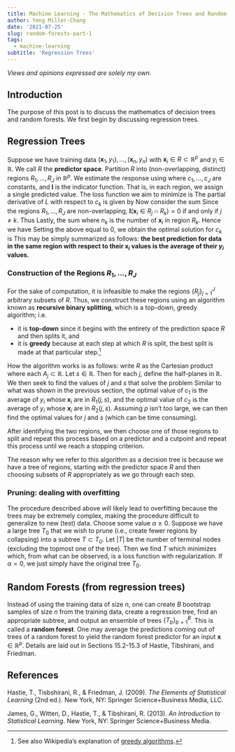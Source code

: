 ```yaml
---
title: Machine Learning - The Mathematics of Decision Trees and Random Forests - Part 1
author: Yeng Miller-Chang
date: '2021-07-25'
slug: random-forests-part-1
tags:
  - machine-learning
subtitle: 'Regression Trees'
---
```


*Views and opinions expressed are solely my own.*

## Introduction

The purpose of this post is to discuss the mathematics of decision trees and random forests. We first begin by discussing regression trees.

## Regression Trees

Suppose we have training data $(\mathbf{x}_1, y_1), \dots, (\mathbf{x}_n, y_n)$ with $\mathbf{x}_i \in R \subset \mathbb{R}^p$ and $y_i \in \mathbb{R}$. We call $R$ the **predictor space**. Partition $R$ into (non-overlapping, distinct) regions $R_1, \dots, R_J$ in $\mathbb{R}^p$. We estimate the response using
\begin{equation*}
\hat{f}(\mathbf{x}) = \sum_{j=1}^{J}c_j \cdot \mathbf{I}(\mathbf{x} \in R_j)
\end{equation*}
where $c_1, \dots, c_J$ are constants, and $\mathbf{I}$ is the indicator function. That is, in each region, we assign a single predicted value. The loss function we aim to minimize is 
\begin{equation*}
L(\mathbf{c}) = \sum_{i=1}^{n}\left[y_i - \hat{f}(\mathbf{x}_i) \right]^2 = \sum_{i=1}^{n}\left[y_i - \sum_{j=1}^{J}c_j \cdot \mathbf{I}(\mathbf{x}_i \in R_j) \right]^2 \text{.}
\end{equation*}
The partial derivative of $L$ with respect to $c_k$ is given by 
\begin{align*}
\dfrac{\partial L}{\partial c_k} &= -2\sum_{i=1}^{n}\left[y_i - \sum_{j=1}^{J}c_j \cdot \mathbf{I}(\mathbf{x}_i \in R_j) \right]\mathbf{I}(\mathbf{x}_i \in R_k) \\
&= -2\left[\sum_{i=1}^{n}y_i \cdot \mathbf{I}(\mathbf{x}_i \in R_k) - \sum_{i=1}^{n}\sum_{j=1}^{J}c_j \cdot \mathbf{I}(\mathbf{x}_i \in R_j)\mathbf{I}(\mathbf{x}_i \in R_k)\right] \\
&= -2\left[\sum_{i=1}^{n}y_i \cdot \mathbf{I}(\mathbf{x}_i \in R_k) - \sum_{i=1}^{n}\sum_{j=1}^{J}c_j \cdot \mathbf{I}(\mathbf{x}_i \in R_j \cap R_k)\right]\text{.}
\end{align*}
Now consider the sum 
\begin{equation*}
\sum_{j=1}^{J}c_j \cdot \mathbf{I}(\mathbf{x}_i \in R_j \cap R_k)\text{.}
\end{equation*}
Since the regions $R_1, \dots, R_J$ are non-overlapping, $\mathbf{I}(\mathbf{x}_i \in R_j \cap R_k) = 0$ if and only if $j \neq k$. Thus
\begin{equation*}
\sum_{j=1}^{J}c_j \cdot \mathbf{I}(\mathbf{x}_i \in R_j \cap R_k) = c_k \cdot \mathbf{I}(\mathbf{x}_i \in R_k \cap R_k) = c_k \cdot \mathbf{I}(\mathbf{x}_i \in R_k)\text{.}
\end{equation*}
Lastly, the sum
\begin{equation*}
\sum_{i=1}^{n}c_k \cdot \mathbf{I}(\mathbf{x}_i \in R_k) = c_k \sum_{i=1}^{n}\mathbf{I}(\mathbf{x}_i \in R_k) = c_kn_k
\end{equation*}
where $n_k$ is the number of $\mathbf{x}_i$ in region $R_k$. Hence we have
\begin{equation*}
\dfrac{\partial L}{\partial c_k} = -2\left[\sum_{i=1}^{n}y_i \cdot \mathbf{I}(\mathbf{x}_i \in R_k) - c_kn_k\right]\text{.}
\end{equation*}
Setting the above equal to $0$, we obtain the optimal solution for $c_k$ is 
\begin{equation*}
\hat{c}_k = \dfrac{1}{n_k}\sum_{i=1}^{n}y_i \cdot \mathbf{I}(\mathbf{x}_i \in R_k) = \dfrac{1}{n_k}\sum_{\{i: \mathbf{x}_i \in R_k\}}y_i\text{.}
\end{equation*}
This may be simply summarized as follows: **the best prediction for data in the same region with respect to their $\mathbf{x}_i$ values is the average of their $y_i$ values.**

### Construction of the Regions $R_1, \dots, R_J$

For the sake of computation, it is infeasible to make the regions $\{R_j\}_{j=1}^{J}$ arbitrary subsets of $R$. Thus, we construct these regions using an algorithm known as **recursive binary splitting**, which is a top-down, greedy algorithm; i.e.

* it is **top-down** since it begins with the entirety of the prediction space $R$ and then splits it, and
* it is **greedy** because at each step at which $R$ is split, the best split is made at that particular step.^[See also Wikipedia's explanation of [greedy algorithms](https://en.wikipedia.org/wiki/Greedy_algorithm).]

How the algorithm works is as follows: write $R$ as the Cartesian product
\begin{equation*}
R = A_1 \times A_2 \times \cdots \times A_p\text{,}
\end{equation*}
where each $A_j \subset \mathbb{R}$. Let $s \in \mathbb{R}$. Then for each $j$, define the half-planes
\begin{align*}
&R_{1}(j, s) = \{R \mid A_j < s\} \\
&R_{2}(j, s) = \{R \mid A_j \geq s\}
\end{align*}
in $\mathbb{R}$. We then seek to find the values of $j$ and $s$ that solve the problem
\begin{equation*}
\min_{j, s}\left[\min_{c_1}\sum_{\{i: \mathbf{x}_i \in R_1(j, s)\}}(y_i - c_1)^2 + \min_{c_2}\sum_{\{i: \mathbf{x}_i \in R_2(j, s)\}}(y_i - c_2)^2  \right]\text{.}
\end{equation*}
Similar to what was shown in the previous section, the optimal value of $c_1$ is the average of $y_i$ whose $\mathbf{x}_i$ are in $R_1(j, s)$, and the optimal value of $c_2$ is the average of $y_i$ whose $\mathbf{x}_i$ are in $R_2(j, s)$. Assuming $p$ isn't too large, we can then find the optimal values for $j$ and $s$ (which can be time consuming).

After identifying the two regions, we then choose one of those regions to split and repeat this process based on a predictor and a cutpoint and repeat this process until we reach a stopping criterion. 

The reason why we refer to this algorithm as a decision tree is because we have a tree of regions, starting with the predictor space $R$ and then choosing subsets of $R$ appropriately as we go through each step.

### Pruning: dealing with overfitting

The procedure described above will likely lead to overfitting because the trees may be extremely complex, making the procedure difficult to generalize to new (test) data. Choose some value $\alpha \geq 0$. Suppose we have a large tree $T_0$ that we wish to prune (i.e., create fewer regions by collapsing) into a subtree $T \subset T_0$. Let $|T|$ be the number of terminal nodes (excluding the topmost one of the tree). Then we find $T$ which minimizes
\begin{equation*}
\sum_{m=1}^{|T|}\sum_{\{i: \mathbf{x}_i \in R_m\}}(y_i - \hat{c}_m)^2 + \alpha|T|
\end{equation*}
which, from what can be observed, is a loss function with regularization. If $\alpha = 0$, we just simply have the original tree $T_0$. 

## Random Forests (from regression trees)

Instead of using the training data of size $n$, one can create $B$ bootstrap samples of size $n$ from the training data, create a regression tree, find an appropriate subtree, and output an ensemble of trees $\{T_b\}_{b=1}^{B}$. This is called a **random forest**. One may average the predictions coming out of trees of a random forest to yield the random forest predictor for an input $\mathbf{x} \in \mathbb{R}^p$. Details are laid out in Sections 15.2-15.3 of Hastie, Tibshirani, and Friedman.

## References

Hastie, T., Tisbshirani, R., &amp; Friedman, J. (2009). *The Elements of Statistical Learning* (2nd ed.). New York, NY: Springer Science+Business Media, LLC. 

James, G., Witten, D., Hastie, T., &amp; Tibshirani, R. (2013). *An Introduction to Statistical Learning*. New York, NY: Springer Science+Business Media. 